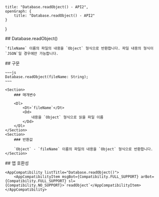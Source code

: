 
    title: "Database.readObject() - API2",
    openGraph: {
        title: "Database.readObject() - API2"
    }
}

<Section>
    ## Database.readObject()

    `fileName` 이름의 파일의 내용을 `Object` 형식으로 반환합니다. 파일 내용의 형식이 `JSON`일 경우에만 가능합니다.
</Section>
<Section>
    ## 구문

    ~~~js
    Database.readObject(fileName: String);
    ~~~

    <Section>
        ### 매개변수

        <Dl>
            <Dt>`fileName`</Dt>
            <Dd>
                내용을 `Object` 형식으로 읽을 파일 이름
            </Dd>
        </Dl>
    </Section>
    <Section>
        ### 반환값

        `Object` - `fileName` 이름의 파일의 내용을 `Object` 형식으로 반환합니다.
    </Section>
</Section>
<Section>
    ## 앱 호환성

    <AppCompatibility listTitle="Database.readObject()">
        <AppCompatibilityItem msgBot={Compatibility.FULL_SUPPORT} arBot={Compatibility.FULL_SUPPORT} sl={Compatibility.NO_SUPPORT}>`readObject`</AppCompatibilityItem>
    </AppCompatibility>
</Section>